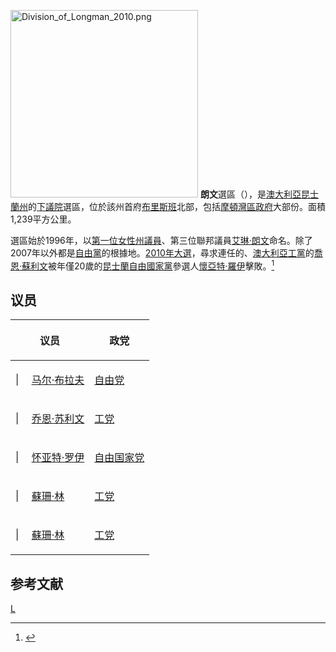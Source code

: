 [[File:Division_of_Longman_2010.png|300px]]
'''朗文'''選區（{{lang-en|Division of Longman}}），是[[澳大利亞|澳大利亞]][[昆士蘭州|昆士蘭州]]的[[澳大利亞下議院|下議院]]選區，位於該州首府[[布里斯班|布里斯班]]北部，包括[[摩頓灣區政府|摩頓灣區政府]]大部份。面積1,239平方公里。

選區始於1996年，以[[昆士蘭州州議會|第一位女性州議員]]、第三位聯邦議員[[艾琳·朗文|艾琳·朗文]]命名。除了2007年以外都是[[澳大利亞自由黨|自由黨]]的根據地。[[2010年澳大利亞聯邦大選|2010年大選]]，尋求連任的、[[澳大利亞工黨|澳大利亞工黨]]的[[喬恩·蘇利文|喬恩·蘇利文]]被年僅20歲的[[昆士蘭自由國家黨|昆士蘭自由國家黨]]參選人[[懷亞特·羅伊|懷亞特·羅伊]]擊敗。<ref name="">{{cite news|publisher=[[澳洲人報|澳洲人報]]
|date=2010年8月21日
|title=Wyatt Roy the youngest MP after winning Longman
|url=http://www.theaustralian.com.au/national-affairs/politics-news/wyatt-roy-the-youngest-mp-after-winning-longman/story-fn59nqld-1225908316129
}}</ref>

==议员==

{| class="wikitable"
|-
!colspan="2"|议员!!政党!!任期
|-
| {{澳大利亚政治/政党颜色/自由党}}| 
| [[马尔·布拉夫|马尔·布拉夫]]
| [[澳大利自由党|自由党]]
| [[1996年澳大利亚联邦大选|1996年]]–2007年
|-
| {{澳大利亚政治/政党颜色/工党}}| 
| [[乔恩·苏利文|乔恩·苏利文]]
| [[澳大利工党|工党]]
| [[2007年澳大利亚联邦大选|2007年]]-2010年
|-
| {{澳大利亚政治/政党颜色/自由国家党}}| 
| [[怀亚特·罗伊|怀亚特·罗伊]]
| [[昆士蘭自由国家党|自由国家党]]
| [[2010年澳大利亚联邦大选|2010年]]-2016年
|-
| {{澳大利亚政治/政党颜色/工党}}| 
| [[蘇珊·林|蘇珊·林]]
| [[澳大利工党|工党]]
| [[2016年澳大利亚联邦大选|2016年]]-2018年
|-
| {{澳大利亚政治/政党颜色/工党}}| 
| [[蘇珊·林|蘇珊·林]]
| [[澳大利工党|工党]]
| [[2018年朗文選區補選|2018年]]至今
|}

==参考文献==
<div class="references-small">
<references></references>
</div>
[[Category:澳大利亞國會選區|L]]